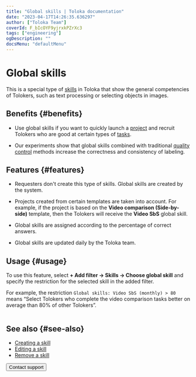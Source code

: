 ```yaml
---
title: "Global skills | Toloka documentation"
date: "2023-04-17T14:26:35.636297"
author: ["Toloka Team"]
coverId: F_bIcOYF9yjrxkPZrXc3
tags: ["engineering"]
ogDescription: ""
docsMenu: "defaultMenu"
---
```


# Global skills

This is a special type of [skills](/docs/glossary#skill) in Toloka that show the general competencies of Tolokers, such as text processing or selecting objects in images.

## Benefits {#benefits}

- Use global skills if you want to quickly launch a [project](/docs/glossary#project) and recruit Tolokers who are good at certain types of [tasks](/docs/glossary#task).

- Our experiments show that global skills combined with traditional [quality control](/docs/glossary#quality-control) methods increase the correctness and consistency of labeling.

## Features {#features}

- Requesters don't create this type of skills. Global skills are created by the system.

- Projects created from certain templates are taken into account. For example, if the project is based on the **Video comparison (Side-by-side)** template, then the Tolokers will receive the **Video SbS** global skill.

- Global skills are assigned according to the percentage of correct answers.

- Global skills are updated daily by the Toloka team.

## Usage {#usage}

To use this feature, select **+ Add filter → Skills → Choose global skill** and specify the restriction for the selected skill in the added filter.

For example, the restriction `Global skills: Video SbS (monthly) > 80` means “Select Tolokers who complete the video comparison tasks better on average than 80% of other Tolokers”.

<Image width="700px" withBackground imageId="c4fabd1cef3d335e39b85152977e80b7" alt="" />

## See also {#see-also}

- [Creating a skill](/docs/guide/nav-create)
- [Editing a skill](/docs/guide/nav-edit)
- [Remove a skill](/docs/guide/nav-delete)

<Button themeColor="light" view="default" size="l" type="link" url="/docs/guide/troubleshooting/support?form-source=guide-nav-cross-project">Contact support</Button>